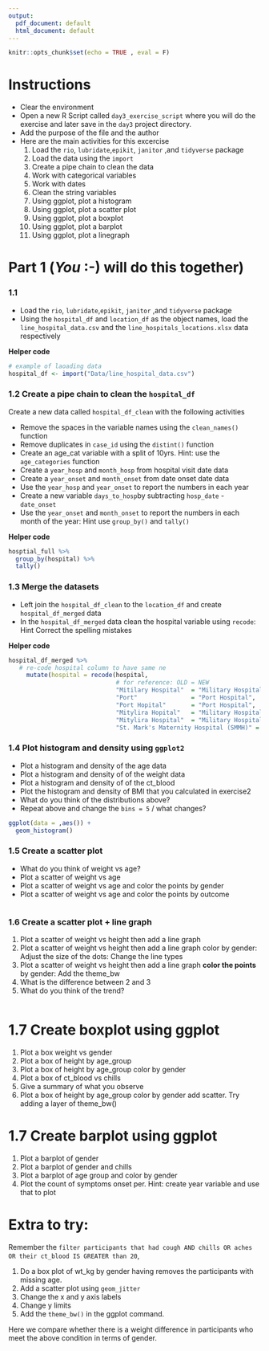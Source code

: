 ```yaml
---
output:
  pdf_document: default
  html_document: default
---
```

```r
knitr::opts_chunk$set(echo = TRUE , eval = F)
```

# Instructions
 - Clear the environment
 - Open a new R Script called `day3_exercise_script` where you will do the exercise and later save in the `day3` project directory.
 - Add the purpose of the file and the author 
 - Here are the main activities for this excercise 
   1) Load the `rio`, `lubridate`,`epikit`, `janitor` ,and `tidyverse` package
   2) Load the data using the `import`
   3) Create a pipe chain to clean the data
   4) Work with categorical variables
   5) Work with dates
   6) Clean the string variables
   7) Using ggplot, plot a histogram
   8) Using ggplot, plot a scatter plot
   9) Using ggplot, plot a boxplot
   10) Using ggplot, plot a barplot
   11) Using ggplot, plot a linegraph
   

 

# Part 1 (*You* :-) will do this together)

### 1.1 

 - Load the `rio`, `lubridate`,`epikit`, `janitor` ,and `tidyverse` package
 - Using the `hospital_df` and  `location_df` as the object names, load the `line_hospital_data.csv` and the `line_hospitals_locations.xlsx` data respectively
 
**Helper code**  
```r
# example of laoading data
hospital_df <- import("Data/line_hospital_data.csv")
```


### 1.2  Create a pipe chain to clean the `hospital_df`
Create a new data called `hospital_df_clean` with the following activities

 - Remove the spaces in the variable names using the `clean_names()` function
 - Remove duplicates in `case_id` using the `distint()` function
 - Create an age_cat variable with a split of 10yrs. Hint: use the `age_categories` function
 - Create a `year_hosp` and `month_hosp` from hospital visit date data
 - Create a `year_onset` and `month_onset` from date onset date data
 - Use the `year_hosp` and `year_onset` to report the numbers in each year
 - Create a new variable `days_to_hosp`by subtracting `hosp_date` - `date_onset`
 -  Use the `year_onset` and `month_onset` to report the numbers  in each month of the year: Hint use `group_by()` and `tally()`


**Helper code**

```r
hosptial_full %>% 
  group_by(hospital) %>% 
  tally()
```

### 1.3 Merge the datasets

 - Left join the `hospital_df_clean` to the `location_df`  and create `hospital_df_merged` data
 - In the `hospital_df_merged` data clean the hospital variable using `recode`: Hint Correct the spelling mistakes

**Helper code**

```r
hospital_df_merged %>% 
   # re-code hospital column to have same ne
     mutate(hospital = recode(hospital,
                              # for reference: OLD = NEW
                              "Mitilary Hospital"  = "Military Hospital",
                              "Port"               = "Port Hospital",
                              "Port Hopital"       = "Port Hospital",
                              "Mitylira Hopital"   = "Military Hospital",
                              "Mitylira Hospital"  = "Military Hospital",
                              "St. Mark's Maternity Hospital (SMMH)" = "SMMH"))
```

### 1.4 Plot histogram and density using `ggplot2`

 - Plot a histogram and density of the age data
 - Plot a histogram and density of of the weight data 
 - Plot a histogram and density of of the ct_blood 
 - Plot the histogram and density of BMI that you calculated in exercise2
 - What do you think of the distributions above?
 - Repeat above and change the `bins = 5` / what changes?

```r
ggplot(data = ,aes()) +
  geom_histogram()
```


### 1.5 Create a scatter plot

- What do you think of weight vs age?
- Plot a scatter of weight vs age
- Plot a scatter of weight vs age and color the points by gender
- Plot a scatter of weight vs age and color the points by outcome

  
```r

```

### 1.6 Create a scatter plot + line graph 

1. Plot a scatter of weight vs height then add a line graph
2. Plot a scatter of weight vs height then add a line graph color  by gender: Adjust the size of the dots: Change the line types
3. Plot a scatter of weight vs height then add a line graph **color the points** by gender: Add the theme_bw
4. What is the difference between 2 and 3
5. What do you think of the trend?
 

```r

```

# 1.7 Create boxplot using ggplot 

1. Plot a box weight vs gender
2. Plot a box of height by age_group
3. Plot a box of height by age_group color by gender
4. Plot a box of ct_blood vs chills
5. Give a summary of what you observe
6. Plot a box of height by age_group color by gender add scatter. Try adding a layer of theme_bw()



# 1.7 Create barplot using ggplot 
1. Plot a barplot of gender 
2. Plot a barplot of gender and chills
3. Plot a barplot of age group and color by gender
4. Plot the count of symptoms onset per. Hint: create year variable and use that to plot 

# **Extra to try: **

Remember the `filter participants that had cough AND chills OR aches OR their ct_blood IS GREATER than 20`, 

1. Do a box plot of wt_kg by gender having removes the participants with missing age. 
2. Add a scatter plot using `geom_jitter`
3. Change the x and y axis labels
4. Change y limits
5. Add the `theme_bw()` in the ggplot command.   

Here we compare whether there is a weight difference in participants who meet the above condition in terms of gender. 